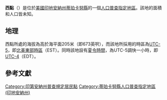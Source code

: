 {{noteTA
|G1=USState
|G2=地名
|G3=Unit
}}
{{Infobox settlement
|official_name            = 西點
|native_name = West Point
|settlement_type          = [[人口普查指定地區|人口普查指定地區]]
|image_skyline            = West Point, Indiana street.png
|imagesize                = 250px
|image_map                = Tippecanoe County Indiana Incorporated and Unincorporated areas West Point Highlighted 1883222.svg
|mapsize                  = 250px
|pushpin_map              = USA Indiana
|pushpin_label            = 西點
|pushpin_label_position   = top
|pushpin_map_caption      = 西點在印地安納州的位置
|subdivision_type         = [[世界政區索引|國家]]
|subdivision_type1        = [[美国州份|州份]]
|subdivision_type2        = [[印地安納州行政区划|縣]]
|subdivision_name         = [[美国|美国]]
|subdivision_name1        = [[印地安納州|印地安納州]]
|subdivision_name2        = [[蒂珀卡努縣_(印地安納州)|蒂珀卡努縣]]
|elevation_ft             = 673
|elevation_m              = 205
|area_total_km2           = 
|area_total_sq_mi         = 
|area_land_km2            = 
|area_land_sq_mi          = 
|area_water_km2           = 
|area_water_sq_mi         = 
|population_as_of         = 2010
|population_footnotes     = 
|population_total         = 
|population_metro         = 
|population_density_km2   = auto
|population_density_sq_mi = auto
|timezone                 = [[北美东部时区|北美东部时区]]
|utc_offset               = -5
|coordinates              = {{coord|40|20|42|N|87|02|35|W|display=inline,title}}
| coor_pinpoint           = 
| coordinates_footnotes   = 
|timezone_DST             = EDT
|utc_offset_DST           = -4
|postal_code_type         = [[美國郵區編號|郵區編號]]
|postal_code              = 47992
|area_code                = {{link-en|电话区号765|Area code 765|765}}
|blank_name = [[地名信息系统|GNIS ID]]
|blank_info = 445856<ref name="GNIS">{{cite gnis|445856|West Point}}</ref>
}}
'''西點'''（{{lang-en|West Point}}）是位於[[美國|美國]][[印地安納州|印地安納州]][[蒂珀卡努縣_(印地安納州)|蒂珀卡努縣]]的一個[[人口普查指定地區|人口普查指定地區]]。該地的面積和人口皆未知。

== 地理 ==
西點所處的海拔為高於海平面205米（即673英呎），而該地所採用的時區為[[UTC-5|UTC-5]]，即[[北美東部時區|北美東部時區]]（EST）。同時該地設有[[夏令時間|夏令時間]]，為UTC-5調快一小時，即[[UTC-4|UTC-4]]（EDT）。

== 參考文獻 ==
{{reflist}}

{{蒂珀卡努縣 (印地安納州)}}

{{DEFAULTSORT:West Point}}
[[Category:印第安納州普查規定居民點|Category:印第安納州普查規定居民點]]
[[Category:蒂珀卡努縣人口普查指定地區_(印地安納州)|Category:蒂珀卡努縣人口普查指定地區 (印地安納州)]]

{{Indiana-geo-stub}}